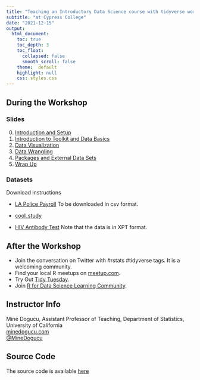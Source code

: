 ```yaml
---
title: "Teaching an Introductory Data Science course with tidyverse workshop"
subtitle: "at Cypress College"
date: "2021-12-15"
output: 
  html_document:
    toc: true
    toc_depth: 3
    toc_float: 
      collapsed: false
      smooth_scroll: false
    theme:  default
    highlight: null
    css: styles.css
---
```



## During the Workshop

### Slides

0. [Introduction and Setup](slides/0-intro-setup.html)  
1. [Introduction to Toolkit and Data Basics](slides/1-toolkit-data.html)
2. [Data Visualization](slides/2-data-viz.html)
3. [Data Wrangling](slides/3-data-wrangle.html)  
4. [Packages and External Data Sets](slides/4-package-datasets.html)  
5. [Wrap Up](slides/5-wrap-up.html)  


### Datasets

Download instructions

- [LA Police Payroll](https://controllerdata.lacity.org/Payroll/Police-Payroll/sxpf-rh6t) To be downloaded in csv format. 

- <a href="slides/data/cool_study.xlsx">cool_study</a>

- [HIV Antibody Test](https://wwwn.cdc.gov/nchs/nhanes/search/datapage.aspx?Component=Laboratory&CycleBeginYear=2017) Note that the data is in XPT format.

## After the Workshop

- Join the conversation on Twitter with #rstats #tidyverse tags. It is a welcoming community. 
- Find your local R meetups on [meetup.com](https://www.meetup.com/topics/r-project-for-statistical-computing/).
- Try Out [Tidy Tuesday](https://github.com/rfordatascience/tidytuesday).
- Join [R for Data Science Learning Community](https://www.rfordatasci.com/).

## Instructor Info

Mine Dogucu, Assistant Professor of Teaching, Department of Statistics, University of California  
[minedogucu.com](http://www.minedogucu.com)   
[@MineDogucu](http://www.twitter.com/MineDogucu) 


## Source Code

The source code is available [here](https://github.com/mdogucu/teach-tidyverse)

